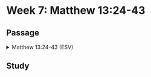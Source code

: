 # Week 7: Matthew 13:24-43

## Passage

<details>

<summary>Matthew 13:24-43 (ESV)</summary>

### **The Parable of the Weeds**

**24** He put another parable before them, saying, “The kingdom of heaven may be compared to a man who sowed good seed in his field, **25** but while his men were sleeping, his enemy came and sowed weeds among the wheat and went away. **26** So when the plants came up and bore grain, then the weeds appeared also. **27** And the servants of the master of the house came and said to him, ‘Master, did you not sow good seed in your field? How then does it have weeds?’ **28** He said to them, ‘An enemy has done this.’ So the servants said to him, ‘Then do you want us to go and gather them?’ **29** But he said, ‘No, lest in gathering the weeds you root up the wheat along with them. **30** Let both grow together until the harvest, and at harvest time I will tell the reapers, “Gather the weeds first and bind them in bundles to be burned, but gather the wheat into my barn.”’”

### **The Mustard Seed and the Leaven**

**31** He put another parable before them, saying, “The kingdom of heaven is like a grain of mustard seed that a man took and sowed in his field. **32** It is the smallest of all seeds, but when it has grown it is larger than all the garden plants and becomes a tree, so that the birds of the air come and make nests in its branches.”

**33** He told them another parable. “The kingdom of heaven is like leaven that a woman took and hid in three measures of flour, till it was all leavened.”

### **Prophecy and Parables**

**34** All these things Jesus said to the crowds in parables; indeed, he said nothing to them without a parable. **35** This was to fulfill what was spoken by the prophet:

“I will open my mouth in parables;<br />
    I will utter what has been hidden since the foundation of the world.”

### **The Parable of the Weeds Explained**

**36** Then he left the crowds and went into the house. And his disciples came to him, saying, “Explain to us the parable of the weeds of the field.” **37** He answered, “The one who sows the good seed is the Son of Man. **38** The field is the world, and the good seed is the sons of the kingdom. The weeds are the sons of the evil one, **39** and the enemy who sowed them is the devil. The harvest is the end of the age, and the reapers are angels. **40** Just as the weeds are gathered and burned with fire, so will it be at the end of the age. **41** The Son of Man will send his angels, and they will gather out of his kingdom all causes of sin and all law-breakers, **42** and throw them into the fiery furnace. In that place there will be weeping and gnashing of teeth. **43** Then the righteous will shine like the sun in the kingdom of their Father. He who has ears, let him hear.

</details>

## Study

